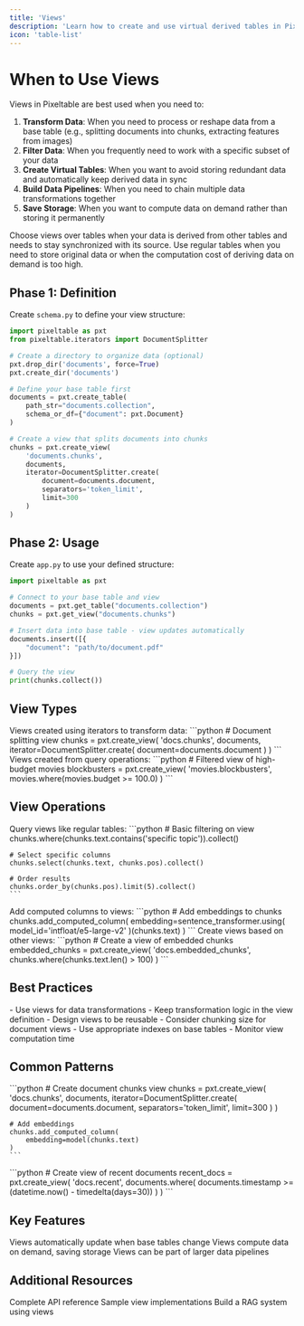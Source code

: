 ```yaml
---
title: 'Views'
description: 'Learn how to create and use virtual derived tables in Pixeltable through views'
icon: 'table-list'
---
```


# When to Use Views

Views in Pixeltable are best used when you need to:

1. **Transform Data**: When you need to process or reshape data from a base table (e.g., splitting documents into chunks, extracting features from images)
2. **Filter Data**: When you frequently need to work with a specific subset of your data
3. **Create Virtual Tables**: When you want to avoid storing redundant data and automatically keep derived data in sync
4. **Build Data Pipelines**: When you need to chain multiple data transformations together
5. **Save Storage**: When you want to compute data on demand rather than storing it permanently

<Note>
Choose views over tables when your data is derived from other tables and needs to stay synchronized with its source. Use regular tables when you need to store original data or when the computation cost of deriving data on demand is too high.
</Note>

## Phase 1: Definition

Create `schema.py` to define your view structure:

```python
import pixeltable as pxt
from pixeltable.iterators import DocumentSplitter

# Create a directory to organize data (optional)
pxt.drop_dir('documents', force=True)
pxt.create_dir('documents')

# Define your base table first
documents = pxt.create_table(
    path_str="documents.collection",
    schema_or_df={"document": pxt.Document}
)

# Create a view that splits documents into chunks
chunks = pxt.create_view(
    'documents.chunks',
    documents,
    iterator=DocumentSplitter.create(
        document=documents.document,
        separators='token_limit',
        limit=300
    )
)
```

## Phase 2: Usage

Create `app.py` to use your defined structure:

```python
import pixeltable as pxt

# Connect to your base table and view
documents = pxt.get_table("documents.collection")
chunks = pxt.get_view("documents.chunks")

# Insert data into base table - view updates automatically
documents.insert([{
    "document": "path/to/document.pdf"
}])

# Query the view
print(chunks.collect())
```

## View Types

<AccordionGroup>
  <Accordion title="Iterator Views" icon="arrows-split-up-and-left">
    Views created using iterators to transform data:
    ```python
    # Document splitting view
    chunks = pxt.create_view(
        'docs.chunks',
        documents,
        iterator=DocumentSplitter.create(
            document=documents.document
        )
    )
    ```
  </Accordion>

  <Accordion title="Query Views" icon="magnifying-glass">
    Views created from query operations:
    ```python
    # Filtered view of high-budget movies
    blockbusters = pxt.create_view(
        'movies.blockbusters',
        movies.where(movies.budget >= 100.0)
    )
    ```
  </Accordion>
</AccordionGroup>

## View Operations

<CardGroup cols={1}>
  <Card title="Query Operations" icon="magnifying-glass">
    Query views like regular tables:
    ```python
    # Basic filtering on view
    chunks.where(chunks.text.contains('specific topic')).collect()
    
    # Select specific columns
    chunks.select(chunks.text, chunks.pos).collect()
    
    # Order results
    chunks.order_by(chunks.pos).limit(5).collect()
    ```
  </Card>

  <Card title="Computed Columns" icon="calculator">
    Add computed columns to views:
    ```python
    # Add embeddings to chunks
    chunks.add_computed_column(
        embedding=sentence_transformer.using(
            model_id='intfloat/e5-large-v2'
        )(chunks.text)
    )
    ```
  </Card>

  <Card title="Chaining Views" icon="link">
    Create views based on other views:
    ```python
    # Create a view of embedded chunks
    embedded_chunks = pxt.create_view(
        'docs.embedded_chunks',
        chunks.where(chunks.text.len() > 100)
    )
    ```
  </Card>
</CardGroup>

## Best Practices

<CardGroup cols={2}>
  <Card title="View Design" icon="paintbrush">
    - Use views for data transformations
    - Keep transformation logic in the view definition
    - Design views to be reusable
  </Card>
  
  <Card title="Performance" icon="gauge">
    - Consider chunking size for document views
    - Use appropriate indexes on base tables
    - Monitor view computation time
  </Card>
</CardGroup>

## Common Patterns

<AccordionGroup>
  <Accordion title="Document Processing" icon="file-lines">
    ```python
    # Create document chunks view
    chunks = pxt.create_view(
        'docs.chunks',
        documents,
        iterator=DocumentSplitter.create(
            document=documents.document,
            separators='token_limit',
            limit=300
        )
    )
    
    # Add embeddings
    chunks.add_computed_column(
        embedding=model(chunks.text)
    )
    ```
  </Accordion>

  <Accordion title="Filtered Views" icon="filter">
    ```python
    # Create view of recent documents
    recent_docs = pxt.create_view(
        'docs.recent',
        documents.where(
            documents.timestamp >= (datetime.now() - timedelta(days=30))
        )
    )
    ```
  </Accordion>
</AccordionGroup>

## Key Features

<CardGroup cols={3}>
  <Card title="Automatic Updates" icon="rotate">
    Views automatically update when base tables change
  </Card>
  <Card title="Virtual Storage" icon="cloud">
    Views compute data on demand, saving storage
  </Card>
  <Card title="Pipeline Integration" icon="diagram-project">
    Views can be part of larger data pipelines
  </Card>
</CardGroup>

## Additional Resources

<CardGroup cols={3}>
  <Card title="API Documentation" icon="book" href="https://pixeltable.github.io/pixeltable/">
    Complete API reference
  </Card>
  <Card title="View Examples" icon="lightbulb" href="/docs/examples/views">
    Sample view implementations
  </Card>
  <Card title="RAG Tutorial" icon="graduation-cap" href="/docs/tutorials/rag">
    Build a RAG system using views
  </Card>
</CardGroup>